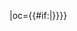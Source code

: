 {{fb team|t=河北|tan=河北足球俱乐部|tc=CHN|abb={{#if:{{{abb|}}}|河北}}|oc={{#if:{{{oc|}}}|{{{oc}}}}}}}<!--
--><noinclude>[[Category:中国足球超级联赛模板|{{PAGENAME}}]]</noinclude>